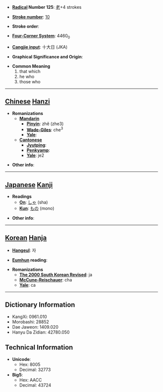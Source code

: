 * '''[[Wiktionary:Chinese radical index| Radical]] Number 125''': [[Wiktionary:Chinese radical index 老|老]]+4 strokes

* '''[[Wiktionary:Chinese total strokes index|Stroke number]]''': [[Wiktionary:Chinese total strokes index 10|10]]

* '''Stroke order''': 

* '''[[Wiktionary:Chinese four corner index|Four-Corner System]]''': 4460<sub>0</sub>

* '''[[Wiktionary:Chinese Cangjie index|Cangjie input]]''': 十大日 (JKA)

* '''Graphical Significance and Origin''': 

* '''Common Meaning'''
*#that which
*# he who
*# those who


----

== [[Chinese]] [[Hanzi]] ==

* '''Romanizations'''
** '''[[Mandarin]]'''
*** '''[[Pinyin]]''': zhě (zhe3)
*** '''[[Wade-Giles]]''': che<sup>3</sup>
*** '''[[Yale]]''': 
** '''[[Cantonese]]'''
*** '''[[Jyutping]]''':
*** '''[[Penkyamp]]''': 
*** '''[[Yale]]''': je2

* '''Other info''': 

----

== [[Japanese]] [[Kanji]] ==

* '''Readings'''
** '''[[On]]''': [[しゃ]] (sha)
** '''[[Kun]]''': [[もの]] (mono)

* '''Other info''':  

----

== [[Korean]] [[Hanja]] ==

* '''[[Hangeul]]''': 자

* '''[[Eumhun]] reading''': 

* '''Romanizations'''
** '''[[The 2000 South Korean Revised Romanization|The 2000 South Korean Revised]]''': ja
** '''[[McCune-Reischauer]]''': cha
** '''[[Yale]]''': ca

----

== Dictionary Information ==

* KangXi: 0961.010
* Morobashi: 28852
* Dae Jaweon: 1409.020
* Hanyu Da Zidian: 42780.050

== Technical Information ==

* '''Unicode''':
** Hex: 8005
** Decimal: 32773
* '''Big5''':
** Hex: AACC
** Decimal: 43724